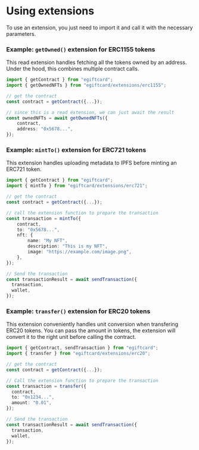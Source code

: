 # Using extensions

To use an extension, you just need to import it and call it with the necessary parameters.

### Example: `getOwned()` extension for ERC1155 tokens

This read extension handles fetching all the tokens owned by an address. Under the hood, this combines multiple contract calls.

```typescript
import { getContract } from "egiftcard";
import { getOwnedNFTs } from "egiftcard/extensions/erc1155";

// get the contract
const contract = getContract({...});

// since this is a read extension, we can just await the result
const ownedNFTs = await getOwnedNFTs({
	contract,
	address: "0x5678...",
});
```

### Example: `mintTo()` extension for ERC721 tokens

This extension handles uploading metadata to IPFS before minting an ERC721 token.

```typescript
import { getContract } from "egiftcard";
import { mintTo } from "egiftcard/extensions/erc721";

// get the contract
const contract = getContract({...});

// call the extension function to prepare the transaction
const transaction = mintTo({
	contract,
	to: "0x5678...",
    nft: {
        name: "My NFT",
        description: "This is my NFT",
        image: "https://example.com/image.png",
    },
});

// Send the transaction
const transactionResult = await sendTransaction({
  transaction,
  wallet,
});
```

### Example: `transfer()` extension for ERC20 tokens

This extension conveniently handles unit conversion when transfering ERC20 tokens. You can pass the amount in tokens, the extension will convert it to the right unit before calling the contract.

```typescript
import { getContract, sendTransaction } from "egiftcard";
import { transfer } from "egiftcard/extensions/erc20";

// get the contract
const contract = getContract({...});

// Call the extension function to prepare the transaction
const transaction = transfer({
  contract,
  to: "0x1234...",
  amount: "0.01",
});

// Send the transaction
const transactionResult = await sendTransaction({
  transaction,
  wallet,
});
```
